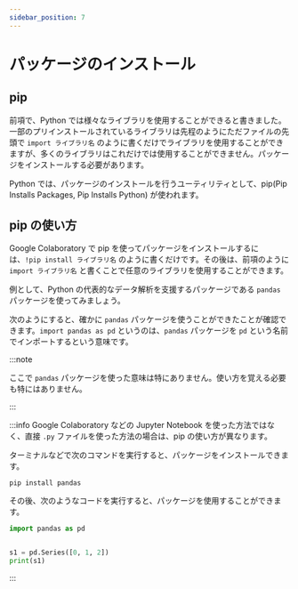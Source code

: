 ```yaml
---
sidebar_position: 7
---
```



# パッケージのインストール

## pip

前項で、Python では様々なライブラリを使用することができると書きました。一部のプリインストールされているライブラリは先程のようにただファイルの先頭で `import ライブラリ名` のように書くだけでライブラリを使用することができますが、多くのライブラリはこれだけでは使用することができません。パッケージをインストールする必要があります。

Python では、パッケージのインストールを行うユーティリティとして、pip(Pip Installs Packages, Pip Installs Python) が使われます。

## pip の使い方

Google Colaboratory で pip を使ってパッケージをインストールするには、`!pip install ライブラリ名` のように書くだけです。その後は、前項のように `import ライブラリ名` と書くことで任意のライブラリを使用することができます。

例として、Python の代表的なデータ解析を支援するパッケージである `pandas` パッケージを使ってみましょう。

次のようにすると、確かに `pandas` パッケージを使うことができたことが確認できます。`import pandas as pd` というのは、`pandas` パッケージを `pd` という名前でインポートするという意味です。

:::note

ここで `pandas` パッケージを使った意味は特にありません。使い方を覚える必要も特にはありません。

:::

<ViewSource path="/pip/pandas.ipynb" />

:::info
Google Colaboratory などの Jupyter Notebook を使った方法ではなく、直接 `.py` ファイルを使った方法の場合は、pip の使い方が異なります。

ターミナルなどで次のコマンドを実行すると、パッケージをインストールできます。

```shell
pip install pandas
```

その後、次のようなコードを実行すると、パッケージを使用することができます。

```python title=hello_pandas.py
import pandas as pd


s1 = pd.Series([0, 1, 2])
print(s1)
```

:::

